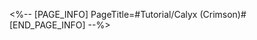<%-- [PAGE_INFO]
PageTitle=#Tutorial/Calyx (Crimson)#
[END_PAGE_INFO] --%>
{{Tutorial
|sort      = 510201
|title     = Calyx (Crimson)
|subtitle  = 
|type      = Adventure
|about     = 
|image1    = Tutorial Calyx (Crimson) 1.png{{subst:void|<!--$UPLOAD:<<SpriteOutput/TutorialPic/TutorialPage_510201.png>-<Tutorial Calyx (Crimson) 1.png>-<Tutorial Files>>-->}}
|text1     = A strange creation in the shape of a flower's sepal, with crimson stamens and pistils and ink-black petals. Defeat enemies to gain {{Color|h|nobold=1|Trace Materials}}.
}}